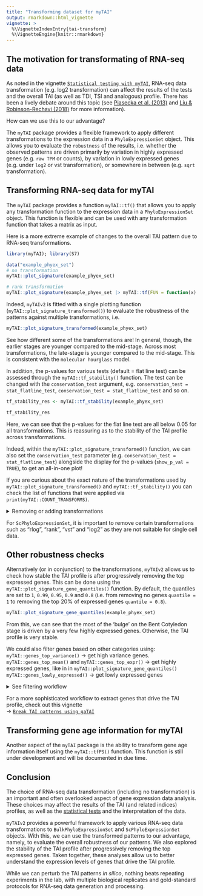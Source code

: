 ```yaml
---
title: "Transforming dataset for myTAI"
output: rmarkdown::html_vignette
vignette: >
  %\VignetteIndexEntry{tai-transform}
  %\VignetteEngine{knitr::rmarkdown}
---
```


## The motivation for transformating of RNA-seq data

As noted in the vignette [`Statistical testing with myTAI`](tai-stats.html), RNA-seq data transformation (e.g. log2 transformation) can affect the results of the tests and the overall TAI (as well as TDI, TSI and analogous) profile. There has been a lively debate around this topic (see [Piasecka et al. (2013)](https://journals.plos.org/plosgenetics/article?id=10.1371/journal.pgen.1003476) and [Liu & Robinson-Rechavi (2018)](https://academic.oup.com/gbe/article/10/9/2266/5076813) for more information).

How can we use this to our advantage?

The `myTAI` package provides a flexible framework to apply different transformations to the expression data in a `PhyloExpressionSet` object. This allows you to evaluate the `robustness` of the results, i.e. whether the observed patterns are driven primarily by variation in highly expressed genes (e.g. `raw TPM` or counts), by variation in lowly expressed genes (e.g. under `log2` or vst transformation), or somewhere in between (e.g. `sqrt` transformation).

## Transforming RNA-seq data for myTAI

The `myTAI` package provides a function `myTAI::tf()` that allows you to apply any transformation function to the expression data in a `PhyloExpressionSet` object. This function is flexible and can be used with any transformation function that takes a matrix as input.

Here is a more extreme example of changes to the overall TAI pattern due to RNA-seq transformations.

```r
library(myTAI); library(S7)
```

```r
data("example_phyex_set")
# no transformation
myTAI::plot_signature(example_phyex_set)
```

```r
# rank transformation
myTAI::plot_signature(example_phyex_set |> myTAI::tf(FUN = function(x) apply(x, 2, base::rank)))
```

Indeed, `myTAIv2` is fitted with a single plotting function (`myTAI::plot_signature_transformed()`) to evaluate the robustness of the patterns against multiple transformations, i.e.

```r
myTAI::plot_signature_transformed(example_phyex_set)
```

See how different some of the transformations are! In general, though, the earlier stages are younger compared to the mid-stage. Across most transformations, the late-stage is younger compared to the mid-stage. This is consistent with the `molecular hourglass` model.

In addition, the p-values for various tests (default = flat line test) can be assessed through the `myTAI::tf_stability()` function. The test can be changed with the `conservation_test` argument, e.g. `conservation_test = stat_flatline_test`, `conservation_test = stat_flatline_test` and so on.

```r
tf_stability_res <- myTAI::tf_stability(example_phyex_set)
```

```r
tf_stability_res
```

Here, we can see that the p-values for the flat line test are all below 0.05 for all transformations. This is reassuring as to the stability of the TAI profile across transformations.

Indeed, within the `myTAI::plot_signature_transformed()` function, we can also set the `conservation_test` parameter (e.g. `conservation_test = stat_flatline_test`) alongside the display for the p-values (`show_p_val = TRUE`), to get an all-in-one plot!

:::{.tip}
If you are curious about the exact nature of the transformations used by `myTAI::plot_signature_transformed()` and `myTAI::tf_stability()` you can check the list of functions that were applied via `print(myTAI::COUNT_TRANSFORMS)`.

<details> <summary>Removing or adding transformations</summary>
To remove transformations, e.g. "rlog", "rank", "vst" from the list, e.g.
```r
COUNT_TRANSFORMS_REMOVED <- COUNT_TRANSFORMS[!names(COUNT_TRANSFORMS) %in% c("rlog", "rank", "vst")]
```

To add transformations, e.g.
```r
COUNT_TRANSFORMS_ADDED <- c(COUNT_TRANSFORMS, list(new_transform = function(x) x + 1))
```

Then apply to tf_stability or plot_signature functions, e.g.
```r
myTAI::tf_stability(example_phyex_set, transformations = COUNT_TRANSFORMS_REMOVED)
myTAI::plot_signature_transformed(example_phyex_set, transformations = COUNT_TRANSFORMS_REMOVED)
```
</details>

For `ScPhyloExpressionSet`, it is important to remove certain transformations such as "rlog", "rank", "vst" and "log2" as they are not suitable for single cell data.
:::

## Other robustness checks

Alternatively (or in conjunction) to the transformations, `myTAIv2` allows us to check how stable the TAI profile is after progressively removing the top expressed genes. This can be done using the `myTAI::plot_signature_gene_quantiles()` function. By default, the quantiles are set to `1`, `0.99`, `0.95`, `0.9` and `0.8` (i.e. from removing no genes `quantile = 1` to removing the top 20% of expressed genes `quantile = 0.8`).

```r
myTAI::plot_signature_gene_quantiles(example_phyex_set)
```

From this, we can see that the most of the 'bulge' on the Bent Cotyledon stage is driven by a very few highly expressed genes. Otherwise, the TAI profile is very stable.

We could also filter genes based on other categories using:   
`myTAI::genes_top_variance()` →  get high variance genes. 
`myTAI::genes_top_mean()` and `myTAI::genes_top_expr()` → get highly expressed genes, like in in `myTAI::plot_signature_gene_quantiles()`    
`myTAI::genes_lowly_expressed()` → get lowly expressed genes

<details> <summary>See filtering workflow</summary>
```r
# get top 1% variance genes (default parameters)
genes.top_var <- myTAI::genes_top_variance(example_phyex_set)
# get top 1% expressed genes (default parameters)
genes.top_mean <- myTAI::genes_top_mean(example_phyex_set)
# get lowly expressed genes with mean < 1 (default parameters)
genes.low_expr <- myTAI::genes_lowly_expressed(example_phyex_set)
```

Once you have a gene set, we can use `myTAI::remove_genes()` to filter out genes in a given set:

```r
# removing top 1% variance genes
example_phyex_set.rm_top_var <-
  myTAI::remove_genes(example_phyex_set, genes.top_var)
# plot
myTAI::plot_signature(example_phyex_set.rm_top_var)
```

We could also use `myTAI::select_genes()` to keep the genes in a given set:

```r
# select top 1% expressed genes
example_phyex_set.select_top_expr <- 
  myTAI::select_genes(example_phyex_set, genes.top_mean)
# plot
myTAI::plot_signature(example_phyex_set.select_top_expr)
```

If you have certain genes of interest, we can also select or remove individual genes with `myTAI::select_genes()` and `myTAI::remove_genes()`, respectively.

```r
# remove two genes (AT1G02780 & AT1G03880)
example_phyex_set.select_goi <- 
  myTAI::remove_genes(example_phyex_set, c("AT1G02780", "AT1G03880"))
# plot
myTAI::plot_signature(example_phyex_set.select_goi)
```

</details>

For a more sophisticated workflow to extract genes that drive the TAI profile, check out this vignette  
→ [`Break TAI patterns using gaTAI`](tai-breaker.html)

## Transforming gene age information for myTAI

Another aspect of the `myTAI` package is the ability to transform gene age information itself using the `myTAI::tfPS()` function. This function is still under development and will be documented in due time.

## Conclusion

The choice of RNA-seq data transformation (including no transformation) is an important and often overlooked aspect of gene expression data analysis. These choices may affect the results of the TAI (and related indices) profiles, as well as the [statistical tests](tai-stats.html) and the interpretation of the data.

`myTAIv2` provides a powerful framework to apply various RNA-seq data transformations to `BulkPhyloExpressionSet` and `ScPhyloExpressionSet` objects. With this, we can use the transformed patterns to our advantage, namely, to evaluate the overall robustness of our patterns. We also explored the stability of the TAI profile after progressively removing the top expressed genes. Taken together, these analyses allow us to better understand the expression levels of genes that drive the TAI profile.

:::{.important}
While we can perturb the TAI patterns *in silico*, nothing beats repeating experiments in the lab, with multiple biological replicates and gold-standard protocols for RNA-seq data generation and processing.
:::
